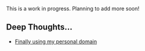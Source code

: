 This is a work in progress. Planning to add more soon!

## Deep Thoughts...

- [Finally using my personal domain](/posts/personal-domain)
